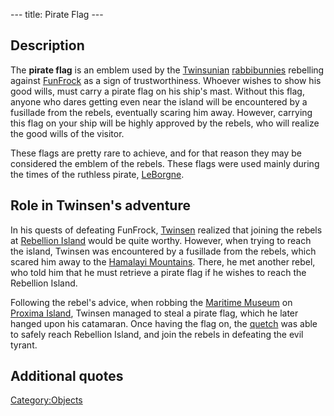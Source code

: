 ---
title: Pirate Flag
---

{{Quote|
Quote=Pirate Flag. You can attach it to a boat.|
Character=Official description}}

==Description==
The '''pirate flag''' is an emblem used by the [[Twinsun|Twinsunian]] [[rabbibunnies]] rebelling against [[FunFrock]] as a sign of trustworthiness. Whoever wishes to show his good wills, must carry a pirate flag on his ship's mast. Without this flag, anyone who dares getting even near the island will be encountered by a fusillade from the rebels, eventually scaring him away. However, carrying this flag on your ship will be highly approved by the rebels, who will realize the good wills of the visitor.

These flags are pretty rare to achieve, and for that reason they may be considered the emblem of the rebels. These flags were used mainly during the times of the ruthless pirate, [[LeBorgne]].

==Role in Twinsen's adventure==
In his quests of defeating FunFrock, [[Twinsen]] realized that joining the rebels at [[Rebellion Island ]] would be quite worthy. However, when trying to reach the island, Twinsen was encountered by a fusillade from the rebels, which scared him away to the [[Hamalayi Mountains]]. There, he met another rebel, who told him that he must retrieve a pirate flag if he wishes to reach the Rebellion Island.

Following the rebel's advice, when robbing the [[Maritime Museum]] on [[Proxima Island]], Twinsen managed to steal a pirate flag, which he later hanged upon his catamaran. Once having the flag on, the [[quetch]] was able to safely reach Rebellion Island, and join the rebels in defeating the evil tyrant.

==Additional quotes==
{{Quote|
Quote=I'm with the rebels who are fighting against FunFrock. We are currently trying to cross the Hamalayi mountains. Our leader, Colonel Kroptman, has been taken prisoner. Welcome aboard if you are joining the fight! Go see my friends on Rebellion island. They will let you dock only if you're displaying the proper emblem: a pirate flag with a skull.|
Character=A rabbibunny rebel}}
{{Quote|
Quote=Skull flag. Pirate emblem belonging to the famous pirate Captain LeBorgne.|
Character=A description in the Maritime Museum}}

[[Category:Objects]]